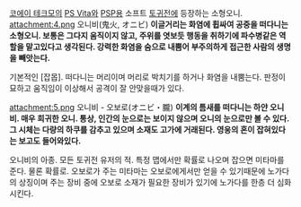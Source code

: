 [[코에이 테크모]]의 [[PS Vita]]와 [[PSP]]용 소프트 [[토귀전]]에 등장하는 소형오니.
attachment:4.png
오니비(鬼火, オニビ)
'''이글거리는 화염에 휩싸여 공중을 떠다니는 소형오니. 보통은 그다지 움직이지 않고, 주위를 엿보듯 행동을 취하기에 파수병같은 역할을 맡고있다고 생각된다. 강력한 화염을 숨으로 내뿜어 부주의하게 접근한 사람의 생명을 빼앗는다.'''

기본적인 [잡몹]. 떠다니는 머리이며 머리로 박치기를 하거나 화염을 내뿜는다. 판정이 묘하고 움직임이 이상해서 공격이 잘 안맞을때가 있다.


attachment:5.png
오니비 - 오보로(オニビ・朧)
'''이계의 틈새를 떠다니는 하얀 오니비. 매우 희귀한 오니. 통상, 인간의 눈으로는 보이지 않으며 오니의 눈으로만 볼 수 있다. 그 시체는 다량의 하쿠를 감추고 있으며 소재도 고가에 거래된다. 영웅의 혼이 잡혀있다는 보고도 들어와있다.'''

오니비의 아종. 모든 토귀전 유저의 적. 특정 맵에서만 확률로 나오며 잡으면 미타마를 준다. 물론 확률로. 오보로가 주는 미타마는 오보로에게서만 얻을 수 있기때문에 노가다의 상징이며 주는 장비 중에 오보로 소재가 필요한 장비가 있기에 노가다를 한층 더 심화시킨다.
